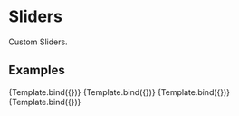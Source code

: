 

<Meta title="Design System/Slider" component={Slider} />

# Sliders

Custom Sliders.

## Examples


<Canvas>
  <Story name="Light mode unchecked">{Template.bind({})}</Story>
  <Story name="Light mode checked" args={{ checked: true }}>
    {Template.bind({})}
  </Story>
  <Story
    name="Dark mode unchecked"
    parameters={{ backgrounds: { default: "dark" } }}
  >
    {Template.bind({})}
  </Story>
  <Story
    name="Dark mode checked"
    parameters={{ backgrounds: { default: "dark" } }}
    args={{ checked: true }}
  >
    {Template.bind({})}
  </Story>
</Canvas>